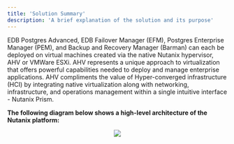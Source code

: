 ```yaml
---
title: 'Solution Summary'
description: 'A brief explanation of the solution and its purpose'
---
```


EDB Postgres Advanced, EDB Failover Manager (EFM), Postgres Enterprise Manager (PEM), and Backup and
Recovery Manager (Barman) can each be deployed on virtual machines created via the native Nutanix hypervisor,
AHV or VMWare ESXi. AHV represents a unique approach to virtualization that offers powerful capabilities needed
to deploy and manage enterprise applications. AHV compliments the value of Hyper-converged infrastructure (HCI)
by integrating native virtualization along with networking, infrastructure, and operations management within
a single intuitive interface - Nutanix Prism.

**The following diagram below shows a high-level architecture of the Nutanix platform:**

<p align="center">
  <img  src="Images/NutanixSolutionSummary.png">
</p>
